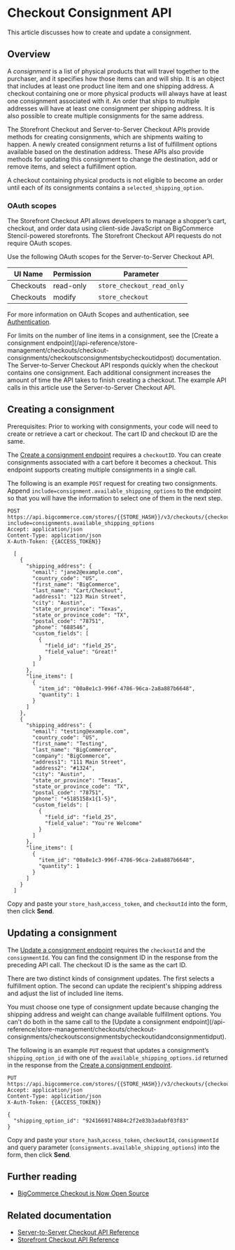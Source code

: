# Checkout Consignment API

 

This article discusses how to create and update a consignment.

## Overview
A _consignment_ is a list of physical products that will travel together to the purchaser, and it specifies how those items can and will ship. It is an object that includes at least one product line item and one shipping address. A checkout containing one or more physical products will always have at least one consignment associated with it. An order that ships to multiple addresses will have at least one consignment per shipping address. It is also possible to create multiple consignments for the same address.

The Storefront Checkout and Server-to-Server Checkout APIs provide methods for creating consignments, which are shipments waiting to happen.  A newly created consignment returns a list of fulfillment options available based on the destination address.  These APIs also provide methods for updating this consignment to change the destination, add or remove items, and select a fulfillment option. 

A checkout containing physical products is not eligible to become an order until each of its consignments contains a `selected_shipping_option`.

### OAuth scopes

<Callout type="info">
  The Storefront Checkout API allows developers to manage a shopper’s cart, checkout, and order data using client-side JavaScript on BigCommerce Stencil-powered storefronts. The Storefront Checkout API requests do not require OAuth scopes.
</Callout>  


Use the following OAuth scopes for the Server-to-Server Checkout API.

| UI Name  | Permission | Parameter                     |
|----------|------------|-------------------------------|
| Checkouts | read-only  | `store_checkout_read_only`    |
| Checkouts | modify     | `store_checkout`              |

For more information on OAuth Scopes and authentication, see [Authentication](/api-docs/getting-started/authentication).

<Callout type="info">
  For limits on the number of line items in a consignment, see the [Create a consignment endpoint](/api-reference/store-management/checkouts/checkout-consignments/checkoutsconsignmentsbycheckoutidpost) documentation.
  The Server-to-Server Checkout API responds quickly when the checkout contains one consignment.  Each additional consignment increases the amount of time the API takes to finish creating a checkout. The example API calls in this article use the Server-to-Server Checkout API.
</Callout>
  




## Creating a consignment



<Callout type="info">
  Prerequisites: Prior to working with consignments, your code will need to create or retrieve a cart or checkout.  The cart ID and checkout ID are the same.
</Callout>


The [Create a consignment endpoint](/api-reference/storefront/checkouts/checkout-consignments/checkoutsconsignmentsbycheckoutidpost) requires a `checkoutID`.  You can create consignments associated with a cart before it becomes a checkout.  This endpoint supports creating multiple consignments in a single call.

The following is an example `POST` request for creating two consignments. Append `include=consignment.available_shipping_options` to the endpoint so that you will have the information to select one of them in the next step.

  
```http filename="Example request: Create a consignment" showLineNumbers
POST https://api.bigcommerce.com/stores/{{STORE_HASH}}/v3/checkouts/{checkoutId}/consignments?include=consignments.available_shipping_options
Accept: application/json
Content-Type: application/json
X-Auth-Token: {{ACCESS_TOKEN}}

  [
    {
      "shipping_address": {
        "email": "jane2@example.com",
        "country_code": "US",
        "first_name": "BigCommerce",
        "last_name": "Cart/Checkout",
        "address1": "123 Main Street",
        "city": "Austin",
        "state_or_province": "Texas",
        "state_or_province_code": "TX",
        "postal_code": "78751",
        "phone": "688546",
        "custom_fields": [
          {
            "field_id": "field_25",
            "field_value": "Great!"
          }
        ]
      },
      "line_items": [
        {
          "item_id": "00a8e1c3-996f-4786-96ca-2a8a887b6648",
          "quantity": 1
        }
      ]
    },
    {
      "shipping_address": {
        "email": "testing@example.com",
        "country_code": "US",
        "first_name": "Testing",
        "last_name": "BigCommerce",
        "company": "BigCommerce",
        "address1": "111 Main Street",
        "address2": "#1324",
        "city": "Austin",
        "state_or_province": "Texas",
        "state_or_province_code": "TX",
        "postal_code": "78751",
        "phone": "+5185158x1{1-5}",
        "custom_fields": [
          {
            "field_id": "field_25",
            "field_value": "You're Welcome"
          }
        ]
      },
      "line_items": [
        {
          "item_id": "00a8e1c3-996f-4786-96ca-2a8a887b6648",
          "quantity": 1
        }
      ]
    }
  ]

```


Copy and paste your `store_hash`,`access_token`, and `checkoutId` into the form, then click **Send**.

## Updating a consignment

The [Update a consignment endpoint](/api-reference/store-management/checkouts/checkout-consignments/checkoutsconsignmentsbycheckoutidandconsignmentidput) requires the `checkoutId` and the `consignmentId`. You can find the consignment ID in the response from the preceding API call. The checkout ID is the same as the cart ID.

There are two distinct kinds of consignment updates. The first selects a fulfillment option. The second can update the recipient's shipping address and adjust the list of included line items. 

<Callout type="warning">
  You must choose one type of consignment update because changing the shipping address and weight can change available fulfillment options. You can't do both in the same call to the [Update a consignment endpoint](/api-reference/store-management/checkouts/checkout-consignments/checkoutsconsignmentsbycheckoutidandconsignmentidput).
</Callout>



The following is an example `PUT` request that updates a consignment’s `shipping_option_id` with one of the `available_shipping_options.id` returned in the response from the [Create a consignment endpoint](/api-reference/storefront/checkouts/checkout-consignments/checkoutsconsignmentsbycheckoutidpost).

```http filename="Example request: Update a consignment" showLineNumbers
PUT https://api.bigcommerce.com/stores/{{STORE_HASH}}/v3/checkouts/{checkoutId}/consignments/{consignmentId}
Accept: application/json
Content-Type: application/json
X-Auth-Token: {{ACCESS_TOKEN}}

{
  "shipping_option_id": "9241669174884c2f2e83b3adabf03f83"
}

```

Copy and paste your `store_hash`,`access_token`, `checkoutId`, `consignmentId` and query parameter (`consignments.available_shipping_options`) into the form, then click **Send**.

## Further reading

* [BigCommerce Checkout is Now Open Source](https://medium.com/bigcommerce-developer-blog/bigcommerce-checkout-is-now-open-source-39e823bc5b3b)
<!-- link to forthcoming flow chart of headless calls -- cart > checkout > order > payment flow -->

## Related documentation

* [Server-to-Server Checkout API Reference](/api-reference/store-management/checkouts)
* [Storefront Checkout API Reference](/api-reference/storefront/checkouts)
